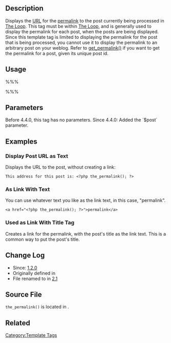 {{Languages|
{{en|Template Tags/the_permalink}}
{{ja|テンプレートタグ/the_permalink}}
}}

== Description ==

Displays the [[Glossary#URI and URL|URL]] for the [[Glossary#Permalink|permalink]] to the post currently being processed in [[The Loop]]. This tag must be within [[The Loop]], and is generally used to display the permalink for each post, when the posts are being displayed. Since this template tag is limited to displaying the permalink for the post that is being processed, you cannot use it to display the permalink to an arbitrary post on your weblog. Refer to [[Template_Tags/get_permalink|get_permalink()]] if you want to get the permalink for a post, given its unique post id.

== Usage ==

%%% <?php the_permalink(); ?> %%%

== Parameters ==

Before 4.4.0, this tag has no parameters. Since 4.4.0: Added the `$post` parameter.

== Examples ==

=== Display Post URL as Text ===

Displays the URL to the post, without creating a link:

 This address for this post is: &lt;?php the_permalink(); ?&gt;

=== As Link With Text ===

You can use whatever text you like as the link text, in this case, "permalink".

 &lt;a href="&lt;?php the_permalink(); ?&gt;"&gt;permalink&lt;/a&gt;

=== Used as Link With Title Tag===

Creates a link for the permalink, with the post's title as the link text. This is a common way to put the post's title.

 <a href="<?php the_permalink(); ?>" title="<?php the_title_attribute(); ?>"><?php the_title(); ?></a>

== Change Log ==

* Since: [[Version 1.2|1.2.0]]
* Originally defined in {{Trac|wp-includes/template-functions-links.php|tags/1.5|3}}
* File renamed to {{Trac|wp-includes/link-template.php|tags/2.1|4}} in [[Version 2.1|2.1]]

== Source File ==

<tt>the_permalink()</tt> is located in {{Trac|wp-includes/link-template.php}}.

== Related ==

{{Permalink Tags}}

{{Tag Footer}}

[[Category:Template Tags]]